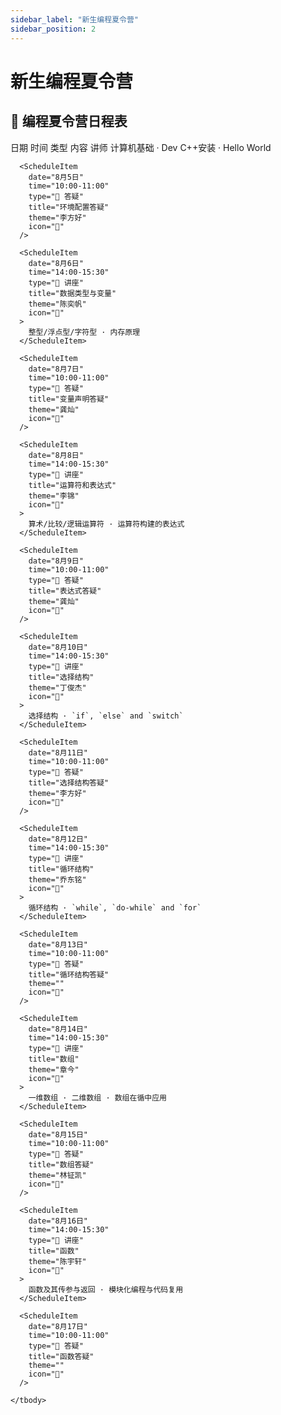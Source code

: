 ```yaml
---
sidebar_label: "新生编程夏令营"
sidebar_position: 2
---
```


# 新生编程夏令营

## 🚀 编程夏令营日程表

<div className="schedule-container">
  <ScheduleTable>
    <thead>
      <tr>
        <th>日期</th>
        <th>时间</th>
        <th>类型</th>
        <th>内容</th>
        <th>讲师</th>
      </tr>
    </thead>
    <tbody>
      <ScheduleItem 
        date="8月4日" 
        time="14:00-15:30" 
        type="🎤 讲座" 
        title="C语言入门" 
        theme="石晓玥"
        icon="🧩"
      >
        计算机基础 · Dev C++安装 · Hello World
      </ScheduleItem>
      
      <ScheduleItem 
        date="8月5日" 
        time="10:00-11:00" 
        type="💬 答疑" 
        title="环境配置答疑" 
        theme="李方好"
        icon="📝"
      />

      <ScheduleItem 
        date="8月6日" 
        time="14:00-15:30" 
        type="🎤 讲座" 
        title="数据类型与变量" 
        theme="陈奕帆"
        icon="🧩"
      >
        整型/浮点型/字符型 · 内存原理
      </ScheduleItem>
    
      <ScheduleItem 
        date="8月7日" 
        time="10:00-11:00" 
        type="💬 答疑" 
        title="变量声明答疑" 
        theme="龚灿"
        icon="📝"
      />
      
      <ScheduleItem 
        date="8月8日" 
        time="14:00-15:30" 
        type="🎤 讲座" 
        title="运算符和表达式" 
        theme="李锦"
        icon="🧩"
      >
        算术/比较/逻辑运算符 · 运算符构建的表达式
      </ScheduleItem>
    
      <ScheduleItem 
        date="8月9日" 
        time="10:00-11:00" 
        type="💬 答疑" 
        title="表达式答疑" 
        theme="龚灿"
        icon="📝"
      />

      <ScheduleItem 
        date="8月10日" 
        time="14:00-15:30" 
        type="🎤 讲座" 
        title="选择结构" 
        theme="丁俊杰"
        icon="🧩"
      >
        选择结构 · `if`, `else` and `switch`
      </ScheduleItem>
    
      <ScheduleItem 
        date="8月11日" 
        time="10:00-11:00" 
        type="💬 答疑" 
        title="选择结构答疑" 
        theme="李方好"
        icon="📝"
      />

      <ScheduleItem 
        date="8月12日" 
        time="14:00-15:30" 
        type="🎤 讲座" 
        title="循环结构" 
        theme="乔东铭"
        icon="🧩"
      >
        循环结构 · `while`, `do-while` and `for`
      </ScheduleItem>
    
      <ScheduleItem 
        date="8月13日" 
        time="10:00-11:00" 
        type="💬 答疑" 
        title="循环结构答疑" 
        theme=""
        icon="📝"
      />

      <ScheduleItem 
        date="8月14日" 
        time="14:00-15:30" 
        type="🎤 讲座" 
        title="数组" 
        theme="章今"
        icon="🧩"
      >
        一维数组 · 二维数组 · 数组在循中应用
      </ScheduleItem>
    
      <ScheduleItem 
        date="8月15日" 
        time="10:00-11:00" 
        type="💬 答疑" 
        title="数组答疑" 
        theme="林钲凯"
        icon="📝"
      />

      <ScheduleItem 
        date="8月16日" 
        time="14:00-15:30" 
        type="🎤 讲座" 
        title="函数" 
        theme="陈宇轩"
        icon="🧩"
      >
        函数及其传参与返回 · 模块化编程与代码复用
      </ScheduleItem>
    
      <ScheduleItem 
        date="8月17日" 
        time="10:00-11:00" 
        type="💬 答疑" 
        title="函数答疑" 
        theme=""
        icon="📝"
      />

    </tbody>
  </ScheduleTable>
</div>

<!-- <div className="schedule-keypoints margin-top--lg">
  <div className="row">
    <div className="col col--4">
      <div className="card card--primary">
        <div className="card__header">
          <h3>📅 时间规律</h3>
        </div>
        <div className="card__body">
          <ul>
            <li>讲座：每两日一次 (14:00-15:30)</li>
            <li>答疑：讲座次日 (10:00-11:00)</li>
            <li>作业：答疑课后发布</li>
          </ul>
        </div>
      </div>
    </div>
    
    <div className="col col--4">
      <div className="card card--secondary">
        <div className="card__header">
          <h3>🎯 学习路径</h3>
        </div>
        <div className="card__body">
          <ol>
            <li>环境搭建 → 基础语法</li>
            <li>程序逻辑 → 数据结构</li>
            <li>模块封装 → 项目实战</li>
          </ol>
        </div>
      </div>
    </div>
    
    <div className="col col--4">
      <div className="card card--success">
        <div className="card__header">
          <h3>💡 学习支持</h3>
        </div>
        <div className="card__body">
          <ul>
            <li>录屏回放：每次讲座后24小时内发布</li>
            <li>专属社群：微信/QQ答疑群</li>
            <li>实践平台：洛谷在线题库</li>
          </ul>
        </div>
      </div>
    </div>
  </div>
</div> -->